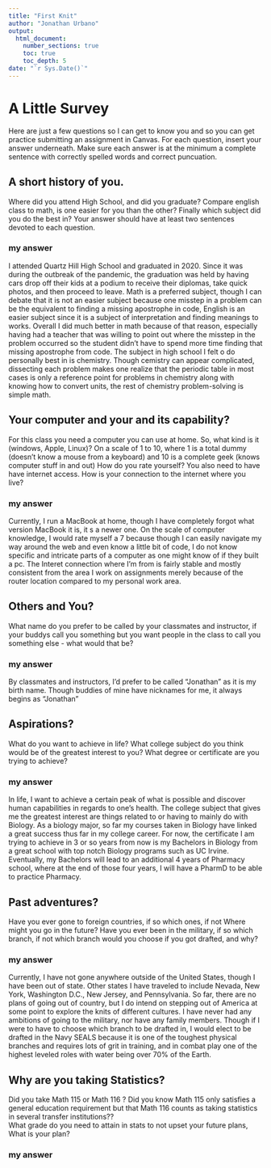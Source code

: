 ```yaml
---
title: "First Knit"
author: "Jonathan Urbano"
output: 
  html_document:
    number_sections: true
    toc: true
    toc_depth: 5
date: "`r Sys.Date()`"   
---
```


# A Little Survey

Here are just a few questions so I can get to know you and so you can get practice submitting an assignment in Canvas.  For each question, insert your answer underneath. Make sure each answer is at the minimum a complete sentence with correctly spelled words and correct puncuation. 

## A short history of you.  
Where did you attend High School, and did you graduate? Compare english class to math, is one easier for you than the other? Finally which subject did you do the best in? Your answer should have at least two sentences devoted to each question.  
  
### my answer     
I attended Quartz Hill High School and graduated in 2020. Since it was during the outbreak of the pandemic, the graduation was held by having cars drop off their kids at a podium to receive their diplomas, take quick photos, and then proceed to leave. Math is a preferred subject, though I can debate that it is not an easier subject because one misstep in a problem can be the equivalent to finding a missing apostrophe in code, English is an easier subject since it is a subject of interpretation and finding meanings to works. Overall I did much better in math because of that reason, especially having had a teacher that was willing to point out where the misstep in the problem occurred so the student didn't have to spend more time finding that missing apostrophe from code. The subject in high school I felt o do personally best in is chemistry. Though cemistry can appear complicated, dissecting each problem makes one realize that the periodic table in most cases is only a reference point for problems in chemistry along with knowing how to convert units, the rest of chemistry problem-solving is simple math.

     


## Your computer and your and its capability?  
 For this class  you need a computer you can use at home.  So, what kind is it (windows, Apple, Linux)?  On a scale of 1 to 10, where 1 is a total dummy (doesn't know a mouse from a keyboard) and 10 is a complete geek (knows computer stuff in and out) How do you rate yourself?  You also need to have have internet access. How is your connection to the internet where you live?

### my answer   
Currently, I run a MacBook at home, though I have completely forgot what version MacBook it is, it s a newer one. On the scale of computer knowledge, I would rate myself a 7 because though I can easily navigate my way around the web and even know a little bit of code, I do not know specific and intricate parts of a computer as one might know of if they built a pc. The Interet connection where I'm from is fairly stable and mostly consistent from the area I work on assignments merely because of the router location compared to my personal work area. 


## Others and You?   
What name do you prefer to be called by your classmates and instructor, if your buddys call you something but you want people in the class to call you something else - what would that be? 

### my answer     
By classmates and instructors, I'd prefer to be called "Jonathan" as it is my birth name. Though buddies of mine have nicknames for me, it always begins as "Jonathan"
 




## Aspirations?   
What do you want to achieve in life?  What college subject do you think would be of the greatest interest to you? What degree or certificate are you trying to achieve?

### my answer     
In life, I want to achieve a certain peak of what is possible and discover human capabilities in regards to one's health. The college subject that gives me the greatest interest are things related to or having to mainly do with Biology. As a biology major, so far my courses taken in Biology have linked a great success thus far in my college career. For now, the certificate I am trying to achieve in 3 or so years from now is my Bachelors in Biology from a great school with top notch Biology programs such as UC Irvine. Eventually, my Bachelors will lead to an additional 4 years of Pharmacy school, where at the end of those four years, I will have a PharmD to be able to practice Pharmacy. 

 




## Past adventures?  
Have you ever gone to foreign countries, if so which ones, if not Where might you go in the future?  Have you ever been in the military, if so which branch, if not which branch would you choose if you got drafted, and why?

### my answer     
Currently, I have not gone anywhere outside of the United States, though I have been out of state. Other states I have traveled to include Nevada, New York, Washington D.C., New Jersey, and Pennsylvania. So far, there are no plans of going out of country, but I do intend on stepping out of America at some point to explore the knits of different cultures. I have never had any ambitions of going to the military, nor have any family members. Though if I were to have to choose which branch to be drafted in, I would elect to be drafted in the Navy SEALS because it is one of the toughest physical branches and requires lots of grit in training, and in combat play one of the highest leveled roles with water being over 70% of the Earth.  

  




## Why are you taking Statistics?  
Did you take Math 115 or Math 116 ?  Did you know Math 115 only satisfies a general education requirement but that Math 116 counts as taking statistics in several transfer institutions??  
What grade do you need to attain in stats to not upset your future plans, What is your plan?  
 

### my answer     
